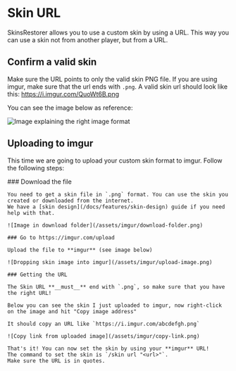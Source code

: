 
# Skin URL

SkinsRestorer allows you to use a custom skin by using a URL.
This way you can use a skin not from another player, but from a URL.

## Confirm a valid skin

Make sure the URL points to only the valid skin PNG file.
If you are using imgur, make sure that the url ends with `.png`.
A valid skin url should look like this: https://i.imgur.com/QuoWt6B.png

You can see the image below as reference:

![Image explaining the right image format](/assets/imgur/valid-format.png)

## Uploading to imgur

This time we are going to upload your custom skin format to imgur. Follow the following steps:

<Steps>
    ### Download the file

    You need to get a skin file in `.png` format. You can use the skin you created or downloaded from the internet.
    We have a [skin design](/docs/features/skin-design) guide if you need help with that.

    ![Image in download folder](/assets/imgur/download-folder.png)

    ### Go to https://imgur.com/upload

    Upload the file to **imgur** (see image below)

    ![Dropping skin image into imgur](/assets/imgur/upload-image.png)

    ### Getting the URL

    The Skin URL **__must__** end with `.png`, so make sure that you have the right URL!

    Below you can see the skin I just uploaded to imgur, now right-click on the image and hit "Copy image address"

    It should copy an URL like `https://i.imgur.com/abcdefgh.png`

    ![Copy link from uploaded image](/assets/imgur/copy-link.png)

    That's it! You can now set the skin by using your **imgur** URL!
    The command to set the skin is `/skin url "<url>"`.
    Make sure the URL is in quotes.
</Steps>
